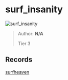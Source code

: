 
# surf_insanity

![surf_insanity](https://raw.githubusercontent.com/Sayt123/SurfMapPics/Maps-and-bonuses/csgo/surf_insanity.jpg)

> Author: **N/A**
>
> Tier 3

## Records

[surfheaven](https://surfheaven.eu/map/surf_insanity)
